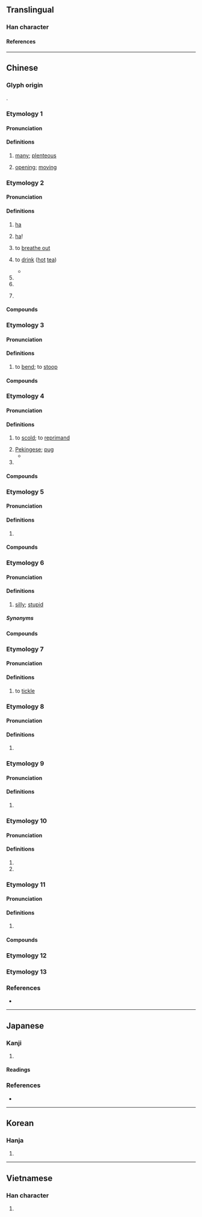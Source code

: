 {{character info/new}}
==Translingual==

===Han character===
{{Han char|rn=30|rad=口|as=06|sn=9|four=68061|canj=ROMR|ids=⿰口合}}

====References====
{{Han ref|kx=0189.060|dkj=03594|dj=0408.120|hdz=10619.050|uh=54C8}}

----

==Chinese==

===Glyph origin===
{{Han etym}}
{{Han compound|口|合|c1=s|c2=p|t1=mouth|ls=psc}}.

===Etymology 1===
{{zh-forms}}

====Pronunciation====
{{zh-pron
|m=hā
|mc=y
|oc=y
|cat=a
}}

====Definitions====
{{zh-hanzi}}

# {{zh-hist-ghost}} {{lb|zh|of fish}} [[many]]; [[plenteous]]
# {{zh-hist-ghost}} {{lb|zh|of a fish's mouth}} [[open]]ing; [[move|moving]]

===Etymology 2===
{{zh-forms}}

====Pronunciation====
{{zh-pron
|m=hā
|c=haa1,haai1
|c_note=haai1 - only used in {{zh-l|齊齊哈爾|tr=-}}, probably due to assimilation
|m-s=ha1
|g=
|h=pfs=hâ
|j=ha1
|md=hă
|mn=hah/ha/ml:hap
|mn_note=hah, ha - vernacular; hap - literary
|w=1ha
|x=ha1
|cat=interj,v,pn
}}

====Definitions====
{{zh-hanzi}}

# {{lb|zh|onomatopoeia}} {{n-g|[[sound]] of [[laughter]]:}} [[ha]]
# {{n-g|exclamation of [[triumph]], etc.:}} [[ha]]!
# to [[breathe out]]
# {{lb|zh|Taiwan Min Nan}} to [[drink]] ([[hot]] [[tea]])
#* {{zh-x|若 無\沒{bô} 啉\飲{lim} 酒，咱 嘛 來 哈 茶。|If we don't drink alcohol, let's still '''drink''' some tea.|TW|ref='''2007''', {{w2|zh|張秀卿}} (Chang Hsiu Ching), [https://www.youtube.com/watch?v=Vl6J_Mn0Gws {{lang|zh|加油}} (Gan Ba-De)]}}
# {{zh-short|哈薩克斯坦|Kazakhstan}}
# {{zh-short|哈爾濱|Harbin}}
# {{surname|lang=zh}} {{rfv-sense|zh}}

====Compounds====
{{zh-der|哈勃|哈爾濱:Harbin|哈欠:yawn|哈日族|哈囉|巴哈馬|哈達|努爾哈赤|忙哈哈|哈嗤|哼兒哈兒|哈士蟆|哈伯|哈密瓜|不哼不哈|哈薩克文|哈氣|哈薩克語|唏唏哈哈|哈哈鏡|哈哈大笑|哈佛大學|嘻嘻哈哈|哈搭|啊哈|哈哈笑|哈腰|布特哈|哈拉庫圖|哈林式|哈利路亞|哈辣|哼哈二將|哈哈兒|哈尼族|哈雷彗星|哈薩克族|哈草|哈瓦那市|哈拉|哈喇子|哈姆雷特|哈哈|哈利發|打哈氣|戈什哈|打哈欠|曼哈坦島|母哈赤|打哈哈|梭哈|背哈喇子|笑哈哈|馬大哈|點頭哈腰|苦哈哈|赤赤哈哈|那哈兒|齊齊哈爾|聽哈|蠻聲哈剌}}

===Etymology 3===
{{zh-forms|alt=𨉣}}
{{rfe|zh}}

====Pronunciation====
{{zh-pron
|m=hā
|c=haa1
|j=ha1
|cat=v
}}

====Definitions====
{{zh-hanzi}}

# {{lb|zh|chiefly|Mandarin|Jin|colloquial}} to [[bend]]; to [[stoop]]

====Compounds====
{{zh-der|哈腰|點頭哈腰}}

===Etymology 4===
{{zh-forms}}

====Pronunciation====
{{zh-pron
|m=hǎ
|m-s=ha3
|c=haa1,haa5
|c_note=haa5 - rare
|cat=v,n,pn
}}

====Definitions====
{{zh-hanzi}}

# {{lb|zh|dialectal}} to [[scold]]; to [[reprimand]]
# [[Pekingese]]; [[pug]] {{rfv-sense|zh}}
#* {{zh-x|哈{hǎ}巴{ba}狗|Chinese pug}}
# {{surname|lang=zh}}

====Compounds====
{{zh-der|哈德門|哈巴狗|哈巴:hǎba|哈叭狗|米哈}}

===Etymology 5===
{{zh-forms}}

====Pronunciation====
{{zh-pron
|m=hā,kā,1nb=Mainland,2nb=Taiwan
|c=haa1,kaa1
|cat=
}}

====Definitions====
{{zh-hanzi}}

# {{zh-only|哈喇}}

====Compounds====
{{zh-der|哈喇|哈喇呢}}

===Etymology 6===
{{zh-forms}}
{{rfe|zh|from 憨?}}

====Pronunciation====
{{zh-pron
|m=hǎ,hā
|m-s=ha3
|x=ha3
|cat=a
}}

====Definitions====
{{zh-hanzi}}

# {{lb|zh|Southwestern Mandarin|Xiang}} [[silly]]; [[stupid]]

=====Synonyms=====
{{zh-dial|傻}}

====Compounds====
{{zh-der|哈帳|哈話}}

===Etymology 7===
{{zh-forms}}

====Pronunciation====
{{zh-pron
|m-s=ha2
|cat=v
}}

====Definitions====
{{zh-hanzi}}

# {{lb|zh|Sichuanese}} to [[tickle]]

===Etymology 8===
{{zh-forms}}

====Pronunciation====
{{zh-pron
|m=hà,hā,1nb=standard in Mainland,2nb=standard in Taiwan,2nc=variant in Mainland
|cat=n
}}

====Definitions====
{{zh-hanzi}}

# {{zh-only|哈士蟆}}

===Etymology 9===
{{zh-forms}}

====Pronunciation====
{{zh-pron
|m=hà,hǎ,1nb=Mainland,2nb=Taiwan
|cat=a
}}

====Definitions====
{{zh-hanzi}}

# {{zh-only|哈巴|knee bending when walking}}

===Etymology 10===
{{zh-forms}}

====Pronunciation====
{{zh-pron
|m=hē
|cat=v
}}

====Definitions====
{{zh-hanzi}}

# {{zh-alt-form|喝|to drink}}
# {{zh-alt-form|呷}}

===Etymology 11===
{{zh-forms}}

====Pronunciation====
{{zh-pron
|m=tà
|cat=pn
}}

====Definitions====
{{zh-hanzi}}

# {{n-g|Used in placenames.}}

====Compounds====
{{zh-der|麻哈}}

===Etymology 12===
{{zh-see|歃|v}}

===Etymology 13===
{{zh-see|𪘁|v}}

===References===
* {{R:yue:Hanzi}}

----

==Japanese==

===Kanji===
{{ja-kanji|grade=|rs=口06}}

# {{defn|lang=ja|sort=口06}}

====Readings====
{{ja-readings
|goon=か,こう<こふ,ごう<ごふ,しょう<せふ,とう<とふ
|kanon=か,こう<かふ,ごう<がふ,そう<さふ,とう<たふ
|toon=は
|kun=く-う,すす-る,の-む
}}

===References===
* {{R:DKJ|哈}}

----

==Korean==

===Hanja===
{{ko-hanja|hangeul=합|rv=hap|mr=hap}}

# {{defn|lang=ko|sort=口06}}

----

==Vietnamese==

===Han character===
{{vi-hantu|[[cáp]], [[hóp]], [[hộp]], [[ngáp]], [[họp]], [[hớp]], [[ngớp]]|rs=口06}}

# {{defn|lang=vi|sort=口06}}